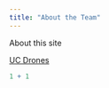 ```yaml
---
title: "About the Team"
---
```


About this site

[UC Drones](ucdrones.github.io)

```r
1 + 1
```
